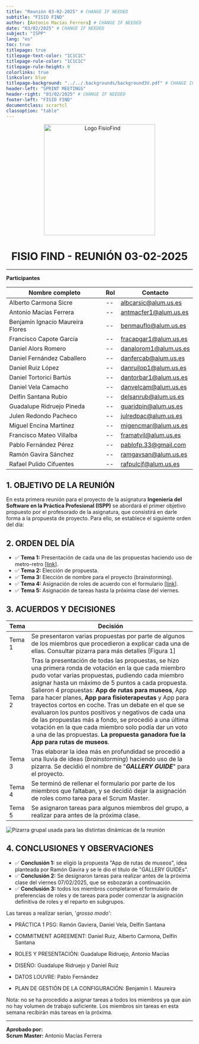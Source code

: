 ```yaml
---
title: "Reunión 03-02-2025" # CHANGE IF NEEDED
subtitle: "FISIO FIND"
author: [Antonio Macías Ferrera] # CHANGE IF NEEDED
date: "03/02/2025" # CHANGE IF NEEDED
subject: "ISPP"
lang: "es"
toc: true
titlepage: true
titlepage-text-color: "1C1C1C"
titlepage-rule-color: "1C1C1C"
titlepage-rule-height: 0
colorlinks: true
linkcolor: blue
titlepage-background: "../../.backgrounds/background3V.pdf" # CHANGE IF NEEDED
header-left: "SPRINT MEETINGS"
header-right: "03/02/2025" # CHANGE IF NEEDED
footer-left: "FISIO FIND"
documentclass: scrartcl
classoption: "table"
---
```


<p align="center">
  <img
    src="../../../.img/Logo_FisioFind_Verde_sin_fondo.PNG"
    alt="Logo FisioFind"
    width="300"
  />
</p>

<h1 align="center" style={{ fontSize: "30px", fontWeight: "bold" }}>
  FISIO FIND - REUNIÓN 03-02-2025
</h1>

---

**Participantes**

| Nombre completo                  | Rol | Contacto              |
| -------------------------------- | --- | --------------------- |
| Alberto Carmona Sicre            | --  | albcarsic@alum.us.es  |
| Antonio Macías Ferrera           | --  | antmacfer1@alum.us.es |
| Benjamín Ignacio Maureira Flores | --  | benmauflo@alum.us.es  |
| Francisco Capote García          | --  | fracapgar1@alum.us.es |
| Daniel Alors Romero              | --  | danalorom1@alum.us.es |
| Daniel Fernández Caballero       | --  | danfercab@alum.us.es  |
| Daniel Ruiz López                | --  | danruilop1@alum.us.es |
| Daniel Tortorici Bartús          | --  | dantorbar1@alum.us.es |
| Daniel Vela Camacho              | --  | danvelcam@alum.us.es  |
| Delfín Santana Rubio             | --  | delsanrub@alum.us.es  |
| Guadalupe Ridruejo Pineda        | --  | guaridpin@alum.us.es  |
| Julen Redondo Pacheco            | --  | julredpac@alum.us.es  |
| Miguel Encina Martínez           | --  | migencmar@alum.us.es  |
| Francisco Mateo Villalba         | --  | framatvil@alum.us.es  |
| Pablo Fernández Pérez            | --  | pablofp.33@gmail.com  |
| Ramón Gavira Sánchez             | --  | ramgavsan@alum.us.es  |
| Rafael Pulido Cifuentes          | --  | rafpulcif@alum.us.es  |


## 1. OBJETIVO DE LA REUNIÓN

En esta primera reunión para el proyecto de la asignatura **Ingeniería del Software en la Práctica Profesional (ISPP)** se abordará el primer objetivo propuesto por el profesorado de la asignatura, que consistirá en darle forma a la propuesta de proyecto. Para ello, se establece el siguiente orden del día:

## 2. ORDEN DEL DÍA

- ✅ **Tema 1:** Presentación de cada una de las propuestas haciendo uso de metro-retro [[link](https://metroretro.io/BOIOZAZIA0Z8)].
- ✅ **Tema 2:** Elección de propuesta.
- ✅ **Tema 3:** Elección de nombre para el proyecto (brainstorming).
- ✅ **Tema 4:** Asignación de roles de acuerdo con el formulario [[link](https://forms.office.com/Pages/ResponsePage.aspx?id=TmhK77WBHEmpjsezG-bEaVgwChHdlA5NsL3NLOJGx-NUOVI2WldLNjBRUEJCNUpISkMwRU1ITFJVQy4u)].
- ✅ **Tema 5:** Asignación de tareas hasta la próxima clase del viernes.

## 3. ACUERDOS Y DECISIONES

| Tema   | Decisión                                                                                                                                                                                                                                                                                                                                                                                                                                                                                                                                                                                                                                                  |
| ------ | --------------------------------------------------------------------------------------------------------------------------------------------------------------------------------------------------------------------------------------------------------------------------------------------------------------------------------------------------------------------------------------------------------------------------------------------------------------------------------------------------------------------------------------------------------------------------------------------------------------------------------------------------------- |
| Tema 1 | Se presentaron varias propuestas por parte de algunos de los miembros que procedieron a explicar cada una de ellas. Consultar pizarra para más detalles [Figura 1]                                                                                                                                                                                                                                                                                                                                                                                                                                                                                        |
| Tema 2 | Tras la presentación de todas las propuestas, se hizo una primera ronda de votación en la que cada miembro pudo votar varias propuestas, pudiendo cada miembro asignar hasta un máximo de 5 puntos a cada propuesta. Salieron 4 propuestas: **App de rutas para museos**, App para hacer planes, **App para fisioterapeutas** y App para trayectos cortos en coche. Tras un debate en el que se evaluaron los puntos positivos y negativos de cada una de las propuestas más a fondo, se procedió a una última votación en la que cada miembro solo podía dar un voto a una de las propuestas. **La propuesta ganadora fue la App para rutas de museos**. |
| Tema 3 | Tras elaborar la idea más en profundidad se procedió a una lluvia de ideas (_brainstorming_) haciendo uso de la pizarra. Se decidió el nombre de "**_GALLERY GUIDE_**" para el proyecto.                                                                                                                                                                                                                                                                                                                                                                                                                                                                  |
| Tema 4 | Se terminó de rellenar el formulario por parte de los miembros que faltaban, y se decidió dejar la asignación de roles como tarea para el Scrum Master.                                                                                                                                                                                                                                                                                                                                                                                                                                                                                                   |
| Tema 5 | Se asignaron tareas para algunos miembros del grupo, a realizar para antes de la próxima clase.                                                                                                                                                                                                                                                                                                                                                                                                                                                                                                                                                           |

![Pizarra grupal usada para las distintas dinámicas de la reunión](../../../static/.img/reunion_03-02-2024.png)

## 4. CONCLUSIONES Y OBSERVACIONES

- ✅ **Conclusión 1:** se eligió la propuesta "App de rutas de museos", idea planteada por Ramón Gavira y se le dio el título de "GALLERY GUIDEs".
- ✅ **Conclusión 2:** Se designaron tareas para realizar antes de la próxima clase del viernes 07/02/2025, que se esbozarán a continuación.
- ✅ **Conclusión 3:** todos los miembros completaron el formulario de preferencias de roles y de tareas para poder comenzar la asignación definitiva de roles y el reparto en subgrupos.

Las tareas a realizar serían, '_grosso modo_':

- PRÁCTICA 1 PSG: Ramón Gaviera, Daniel Vela, Delfín Santana

- ⁠COMMITMENT AGREEMENT: Daniel Ruiz, Alberto Carmona, Delfín Santana

- ⁠ROLES Y PRESENTACIÓN: Guadalupe Ridruejo, Antonio Macías

- ⁠DISEÑO: Guadalupe Ridruejo y Daniel Ruiz

- ⁠DATOS LOUVRE: Pablo Fernández

- ⁠PLAN DE GESTIÓN DE LA CONFIGURACIÓN: Benjamín I. Maureira

Nota: no se ha procedido a asignar tareas a todos los miembros ya que aún no hay volumen de trabajo suficiente. Los miembros sin tareas en esta semana recibirán más tareas en la próxima.

---

**Aprobado por:**  
**Scrum Master:** Antonio Macías Ferrera
